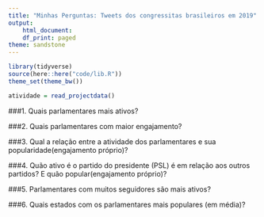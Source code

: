 ```yaml
---
title: "Minhas Perguntas: Tweets dos congressitas brasileiros em 2019"
output:
    html_document:
    df_print: paged
theme: sandstone
---
```


```r
library(tidyverse)
source(here::here("code/lib.R"))
theme_set(theme_bw())
```

```r
atividade = read_projectdata()
```

###1. Quais parlamentares mais ativos?

###2. Quais parlamentares com maior engajamento?

###3. Qual a relação entre a atividade dos parlamentares e sua popularidade(engajamento próprio)?

###4. Quão ativo é o partido do presidente (PSL) é em relação aos outros partidos? E quão popular(engajamento próprio)?

###5. Parlamentares com muitos seguidores são mais ativos?

###6. Quais estados com os parlamentares mais populares (em média)?
